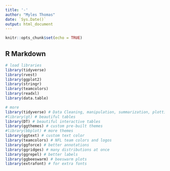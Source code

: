 ---
title: '-'
author: "Myles Thomas"
date: `Sys.Date()`
output: html_document
---

```{r setup, include=FALSE}
knitr::opts_chunk$set(echo = TRUE)
```

## R Markdown

```{r}
# load libraries
library(tidyverse)
library(rvest)
library(ggplot2)
library(stringr)
library(teamcolors)
library(readxl)
library(data.table)

# more 
library(tidyverse) # Data Cleaning, manipulation, summarization, plotting
#library(gt) # beautiful tables
library(DT) # beautiful interactive tables
library(ggthemes) # custom pre-built themes
#library(bbplot) # more themes
library(ggtext) # custom text color
library(teamcolors) # NFL team colors and logos
library(ggforce) # better annotations
library(ggridges) # many distributions at once
library(ggrepel) # better labels
library(ggbeeswarm) # beeswarm plots
library(extrafont) # for extra fonts
```